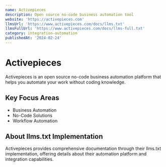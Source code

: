```yaml
---
name: Activepieces
description: Open source no-code business automation tool
website: 'https://activepieces.com'
llmsUrl: 'https://www.activepieces.com/docs/llms.txt'
llmsFullUrl: 'https://www.activepieces.com/docs/llms-full.txt'
category: integration-automation
publishedAt: '2024-02-24'
---
```


# Activepieces

Activepieces is an open source no-code business automation platform that helps you automate your work without coding knowledge.

## Key Focus Areas

- Business Automation
- No-Code Solutions
- Workflow Automation

## About llms.txt Implementation

Activepieces provides comprehensive documentation through their llms.txt implementation, offering details about their automation platform and integration capabilities.
